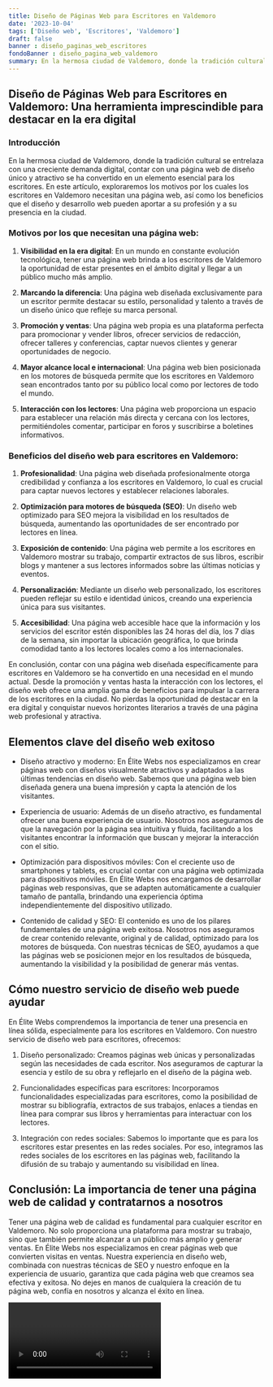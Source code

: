 ```yaml
---
title: Diseño de Páginas Web para Escritores en Valdemoro
date: '2023-10-04'
tags: ['Diseño web', 'Escritores', 'Valdemoro']
draft: false
banner : diseño_paginas_web_escritores
fondoBanner : diseño_pagina_web_valdemoro
summary: En la hermosa ciudad de Valdemoro, donde la tradición cultural se entrelaza con una creciente demanda digital, contar con una página web de diseño único y atractivo se ha convertido en un elemento esencial para los escritores. En este artículo, exploraremos los motivos por los cuales los escritores en Valdemoro necesitan una página web, así como los beneficios que el diseño y desarrollo web pueden aportar a su profesión y a su presencia en la ciudad.
---
```


## Diseño de Páginas Web para Escritores en Valdemoro: Una herramienta imprescindible para destacar en la era digital

### Introducción

En la hermosa ciudad de Valdemoro, donde la tradición cultural se entrelaza con una creciente demanda digital, contar con una página web de diseño único y atractivo se ha convertido en un elemento esencial para los escritores. En este artículo, exploraremos los motivos por los cuales los escritores en Valdemoro necesitan una página web, así como los beneficios que el diseño y desarrollo web pueden aportar a su profesión y a su presencia en la ciudad.

### Motivos por los que necesitan una página web:

1. **Visibilidad en la era digital**: En un mundo en constante evolución tecnológica, tener una página web brinda a los escritores de Valdemoro la oportunidad de estar presentes en el ámbito digital y llegar a un público mucho más amplio.

2. **Marcando la diferencia**: Una página web diseñada exclusivamente para un escritor permite destacar su estilo, personalidad y talento a través de un diseño único que refleje su marca personal.

3. **Promoción y ventas**: Una página web propia es una plataforma perfecta para promocionar y vender libros, ofrecer servicios de redacción, ofrecer talleres y conferencias, captar nuevos clientes y generar oportunidades de negocio.

4. **Mayor alcance local e internacional**: Una página web bien posicionada en los motores de búsqueda permite que los escritores en Valdemoro sean encontrados tanto por su público local como por lectores de todo el mundo.

5. **Interacción con los lectores**: Una página web proporciona un espacio para establecer una relación más directa y cercana con los lectores, permitiéndoles comentar, participar en foros y suscribirse a boletines informativos.

### Beneficios del diseño web para escritores en Valdemoro:

1. **Profesionalidad**: Una página web diseñada profesionalmente otorga credibilidad y confianza a los escritores en Valdemoro, lo cual es crucial para captar nuevos lectores y establecer relaciones laborales.

2. **Optimización para motores de búsqueda (SEO)**: Un diseño web optimizado para SEO mejora la visibilidad en los resultados de búsqueda, aumentando las oportunidades de ser encontrado por lectores en línea.

3. **Exposición de contenido**: Una página web permite a los escritores en Valdemoro mostrar su trabajo, compartir extractos de sus libros, escribir blogs y mantener a sus lectores informados sobre las últimas noticias y eventos.

4. **Personalización**: Mediante un diseño web personalizado, los escritores pueden reflejar su estilo e identidad únicos, creando una experiencia única para sus visitantes.

5. **Accesibilidad**: Una página web accesible hace que la información y los servicios del escritor estén disponibles las 24 horas del día, los 7 días de la semana, sin importar la ubicación geográfica, lo que brinda comodidad tanto a los lectores locales como a los internacionales.

En conclusión, contar con una página web diseñada específicamente para escritores en Valdemoro se ha convertido en una necesidad en el mundo actual. Desde la promoción y ventas hasta la interacción con los lectores, el diseño web ofrece una amplia gama de beneficios para impulsar la carrera de los escritores en la ciudad. No pierdas la oportunidad de destacar en la era digital y conquistar nuevos horizontes literarios a través de una página web profesional y atractiva.

<GifSeo />

<Cta />

## Elementos clave del diseño web exitoso

- Diseño atractivo y moderno: En Élite Webs nos especializamos en crear páginas web con diseños visualmente atractivos y adaptados a las últimas tendencias en diseño web. Sabemos que una página web bien diseñada genera una buena impresión y capta la atención de los visitantes.

- Experiencia de usuario: Además de un diseño atractivo, es fundamental ofrecer una buena experiencia de usuario. Nosotros nos aseguramos de que la navegación por la página sea intuitiva y fluida, facilitando a los visitantes encontrar la información que buscan y mejorar la interacción con el sitio.

- Optimización para dispositivos móviles: Con el creciente uso de smartphones y tablets, es crucial contar con una página web optimizada para dispositivos móviles. En Élite Webs nos encargamos de desarrollar páginas web responsivas, que se adapten automáticamente a cualquier tamaño de pantalla, brindando una experiencia óptima independientemente del dispositivo utilizado.

- Contenido de calidad y SEO: El contenido es uno de los pilares fundamentales de una página web exitosa. Nosotros nos aseguramos de crear contenido relevante, original y de calidad, optimizado para los motores de búsqueda. Con nuestras técnicas de SEO, ayudamos a que las páginas web se posicionen mejor en los resultados de búsqueda, aumentando la visibilidad y la posibilidad de generar más ventas.

## Cómo nuestro servicio de diseño web puede ayudar

En Élite Webs comprendemos la importancia de tener una presencia en línea sólida, especialmente para los escritores en Valdemoro. Con nuestro servicio de diseño web para escritores, ofrecemos:

1. Diseño personalizado: Creamos páginas web únicas y personalizadas según las necesidades de cada escritor. Nos aseguramos de capturar la esencia y estilo de su obra y reflejarlo en el diseño de la página web.

2. Funcionalidades específicas para escritores: Incorporamos funcionalidades especializadas para escritores, como la posibilidad de mostrar su bibliografía, extractos de sus trabajos, enlaces a tiendas en línea para comprar sus libros y herramientas para interactuar con los lectores.

3. Integración con redes sociales: Sabemos lo importante que es para los escritores estar presentes en las redes sociales. Por eso, integramos las redes sociales de los escritores en las páginas web, facilitando la difusión de su trabajo y aumentando su visibilidad en línea.

## Conclusión: La importancia de tener una página web de calidad y contratarnos a nosotros

Tener una página web de calidad es fundamental para cualquier escritor en Valdemoro. No solo proporciona una plataforma para mostrar su trabajo, sino que también permite alcanzar a un público más amplio y generar ventas. En Élite Webs nos especializamos en crear páginas web que convierten visitas en ventas. Nuestra experiencia en diseño web, combinada con nuestras técnicas de SEO y nuestro enfoque en la experiencia de usuario, garantiza que cada página web que creamos sea efectiva y exitosa. No dejes en manos de cualquiera la creación de tu página web, confía en nosotros y alcanza el éxito en línea.

<Video />

<CtaBot job='Escritores' city='Valdemoro'/>

<Gmaps query='Valdemoro+españa+maps' />